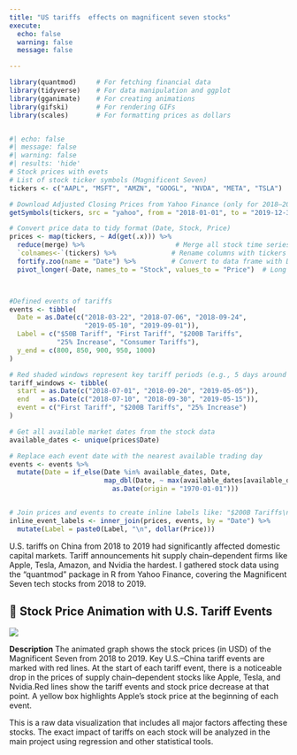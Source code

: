 ```yaml
---
title: "US tariffs  effects on magnificent seven stocks"
execute: 
  echo: false
  warning: false
  message: false

---
```


```r
library(quantmod)     # For fetching financial data
library(tidyverse)    # For data manipulation and ggplot
library(gganimate)    # For creating animations
library(gifski)       # For rendering GIFs
library(scales)       # For formatting prices as dollars



```

```r
#| echo: false
#| message: false
#| warning: false
#| results: 'hide'
# Stock prices with evets 
# List of stock ticker symbols (Magnificent Seven)
tickers <- c("AAPL", "MSFT", "AMZN", "GOOGL", "NVDA", "META", "TSLA")

# Download Adjusted Closing Prices from Yahoo Finance (only for 2018–2019)
getSymbols(tickers, src = "yahoo", from = "2018-01-01", to = "2019-12-31")

# Convert price data to tidy format (Date, Stock, Price)
prices <- map(tickers, ~ Ad(get(.x))) %>%
  reduce(merge) %>%                       # Merge all stock time series
  `colnames<-`(tickers) %>%              # Rename columns with tickers
  fortify.zoo(name = "Date") %>%         # Convert to data frame with Date column
  pivot_longer(-Date, names_to = "Stock", values_to = "Price")  # Long format




```

```r
#Defined events of tariffs 
events <- tibble(
  Date = as.Date(c("2018-03-22", "2018-07-06", "2018-09-24",
                   "2019-05-10", "2019-09-01")),
  Label = c("$50B Tariff", "First Tariff", "$200B Tariffs",
            "25% Increase", "Consumer Tariffs"),
  y_end = c(800, 850, 900, 950, 1000)
)

```
```r
# Red shaded windows represent key tariff periods (e.g., 5 days around announcement)
tariff_windows <- tibble(
  start = as.Date(c("2018-07-01", "2018-09-20", "2019-05-05")),
  end   = as.Date(c("2018-07-10", "2018-09-30", "2019-05-15")),
  event = c("First Tariff", "$200B Tariffs", "25% Increase")
)


```

```r
# Get all available market dates from the stock data
available_dates <- unique(prices$Date)

# Replace each event date with the nearest available trading day
events <- events %>%
  mutate(Date = if_else(Date %in% available_dates, Date,
                        map_dbl(Date, ~ max(available_dates[available_dates <= .x])) %>%
                          as.Date(origin = "1970-01-01")))


# Join prices and events to create inline labels like: "$200B Tariffs\n$176.53"
inline_event_labels <- inner_join(prices, events, by = "Date") %>%
  mutate(Label = paste0(Label, "\n", dollar(Price)))

```
U.S. tariffs on China from 2018 to 2019 had significantly affected domestic capital markets. Tariff announcements hit supply chain–dependent firms like Apple, Tesla, Amazon, and Nvidia the hardest. I gathered stock data using the "quantmod" package in R from Yahoo Finance, covering the Magnificent Seven tech stocks from 2018 to 2019.



## 🎥 Stock Price Animation with U.S. Tariff Events
![](stocks_tariffs.gif)

**Description**
The animated graph shows the stock prices (in USD) of the Magnificent Seven from 2018 to 2019. Key U.S.–China tariff events are marked with red lines. At the start of each tariff event, there is a noticeable drop in the prices of supply chain–dependent stocks like Apple, Tesla, and Nvidia.Red lines show the tariff events and stock price decrease at that point. A yellow box highlights Apple’s stock price at the beginning of each event.

This is a raw data visualization that includes all major factors affecting these stocks. The exact impact of tariffs on each stock will be analyzed in the main project using regression and other statistical tools.











